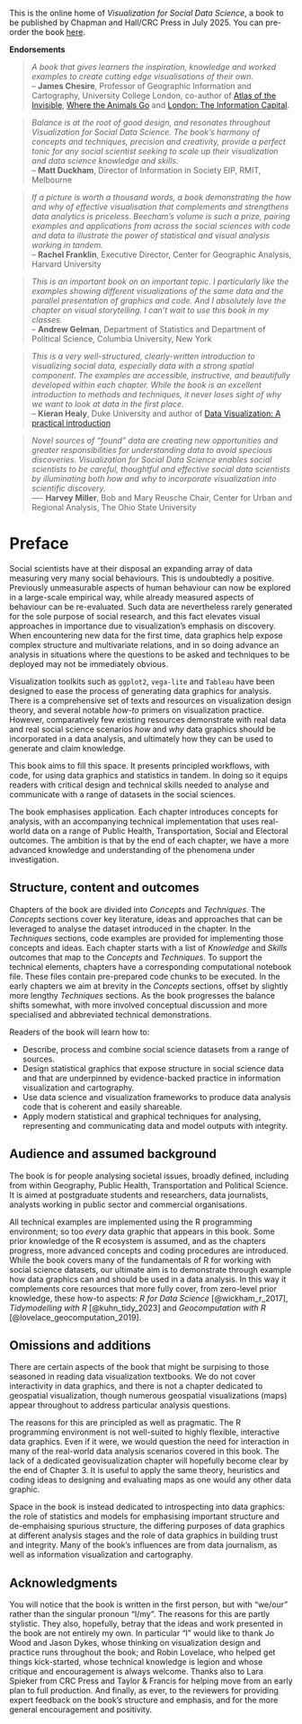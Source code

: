 <!-- Uncomment for .pdf render -->



::: {.callout-note}
This is the online home of *Visualization for Social Data Science*, a book to be published by Chapman and Hall/CRC Press in July 2025. You can pre-order the book [here](https://www.routledge.com/Visualization-for-Social-Data-Science/Beecham/p/book/9781032259710). 
:::

**Endorsements**


> *A book that gives learners the inspiration, knowledge and worked examples to create cutting edge visualisations of their own.* <br>
> -- **James Chesire**, Professor of Geographic Information and Cartography, University College London, co-author of  [Atlas of the Invisible](https://www.atlasoftheinvisible.com/), [Where the Animals Go](https://www.penguin.co.uk/books/289070/where-the-animals-go-by-uberti-james-cheshire-and-oliver/9780141982229) and [London: The Information Capital](https://www.penguin.co.uk/books/263939/london-the-information-capital-by-uberti-james-cheshire-and-oliver/9780141978796).

> *Balance is at the root of good design, and resonates throughout Visualization for Social Data Science. The book’s harmony of concepts and techniques, precision and creativity, provide a perfect tonic for any social scientist seeking to scale up their visualization and data science knowledge and skills.* <br>
> -- **Matt Duckham**, Director of Information in Society EIP, RMIT, Melbourne

> *If a picture is worth a thousand words, a book demonstrating the how and why of effective visualisation that complements and strengthens data analytics is priceless. Beecham’s volume is such a prize, pairing examples and applications from across the social sciences with code and data to illustrate the power of statistical and visual analysis working in tandem.* <br>
> -- **Rachel Franklin**, Executive Director, Center for Geographic Analysis, Harvard University 

> *This is an important book on an important topic.  I particularly like the examples showing different visualizations of the same data and the parallel presentation of graphics and code.  And I absolutely love the chapter on visual storytelling.  I can't wait to use this book in my classes.* <br>
> -- **Andrew Gelman**, Department of Statistics and Department of Political Science, Columbia University, New York

> *This is a very well-structured, clearly-written introduction to visualizing social data, especially data with a strong spatial component. The examples are accessible, instructive, and beautifully developed within each chapter. While the book is an excellent introduction to methods and techniques, it never loses sight of why we want to look at data in the first place.* <br>
> -- **Kieran Healy**, Duke University and author of [Data Visualization: A practical introduction](https://socviz.co/)


> *Novel sources of “found” data are creating new opportunities and greater responsibilities for understanding data to avoid specious discoveries.  Visualization for Social Data Science enables social scientists to be careful, thoughtful and effective social data scientists by illuminating both how and why to incorporate visualization into scientific discovery.* <br>
> —- **Harvey Miller**, Bob and Mary Reusche Chair, Center for Urban and Regional Analysis, The Ohio State University

# Preface {.unnumbered .unlisted}

Social scientists have at their disposal an expanding array of data measuring very many social behaviours. This is undoubtedly a positive. Previously unmeasurable aspects of human behaviour can now be explored in a large-scale empirical way, while already measured aspects of behaviour can be re-evaluated. Such data are nevertheless rarely generated for the sole purpose of social research, and this fact elevates visual approaches in importance due to visualization's emphasis on discovery. When encountering new data for the first time, data graphics help expose complex structure and multivariate relations, and in so doing advance an analysis in situations where the questions to be asked and techniques to be deployed may not be immediately obvious.

Visualization toolkits such as `ggplot2`, `vega-lite` and `Tableau` have been designed to ease the process of generating data graphics for analysis. There is a comprehensive set of texts and resources on visualization design theory, and several notable *how-to* primers on visualization practice. However, comparatively few existing resources demonstrate with real data and real social science scenarios *how* and *why* data graphics should be incorporated in a data analysis, and ultimately how they can be used to generate and claim knowledge.

This book aims to fill this space. It presents principled workflows, with code, for using data graphics and statistics in tandem. In doing so it equips readers with critical design and technical skills needed to analyse and communicate with a range of datasets in the social sciences.

The book emphasises application. Each chapter introduces concepts for analysis, with an accompanying technical implementation that uses real-world data on a range of Public Health, Transportation, Social and Electoral outcomes. The ambition is that by the end of each chapter, we have a more advanced knowledge and understanding of the phenomena under investigation.

## Structure, content and outcomes {.unnumbered}

Chapters of the book are divided into *Concepts* and *Techniques*. The *Concepts* sections cover key literature, ideas and approaches that can be leveraged to analyse the dataset introduced in the chapter. In the *Techniques* sections, code examples are provided for implementing those concepts and ideas. Each chapter starts with a list of *Knowledge* and *Skills* outcomes that map to the *Concepts* and *Techniques*. To support the technical elements, chapters have a corresponding computational notebook file. These files contain pre-prepared code chunks to be executed. In the early chapters we aim at brevity in the *Concepts* sections, offset by slightly more lengthy *Techniques* sections. As the book progresses the balance shifts somewhat, with more involved conceptual discussion and more specialised and abbreviated technical demonstrations.


Readers of the book will learn how to:

-   Describe, process and combine social science datasets from a range of sources.
-   Design statistical graphics that expose structure in social science data and that are underpinned by evidence-backed practice in information visualization and cartography.
-   Use data science and visualization frameworks to produce data analysis code that is coherent and easily shareable.
-   Apply modern statistical and graphical techniques for analysing, representing and communicating data and model outputs with integrity.

## Audience and assumed background {.unnumbered}

The book is for people analysing societal issues, broadly defined, including from within Geography, Public Health, Transportation and Political Science. It is aimed at postgraduate students and researchers, data journalists, analysts working in public sector and commercial organisations.

All technical examples are implemented using the R programming environment; so too *every* data graphic that appears in this book. Some prior knowledge of the R ecosystem is assumed, and as the chapters progress, more advanced concepts and coding procedures are introduced. While the book covers many of the fundamentals of R for working with social science datasets, our ultimate aim is to demonstrate through example how data graphics can and should be used in a data analysis. In this way it complements core resources that more fully cover, from zero-level prior knowledge, these how-to aspects: *R for Data Science* [@wickham_r_2017], *Tidymodelling with R* [@kuhn_tidy_2023] and *Geocomputation with R* [@lovelace_geocomputation_2019].

## Omissions and additions {.unnumbered}

There are certain aspects of the book that might be surpising to those seasoned in reading data visualization textbooks. We do not cover interactivity in data graphics, and there is not a chapter dedicated to geospatial visualization, though numerous geospatial visualizations (maps) appear throughout to address particular analysis questions.

The reasons for this are principled as well as pragmatic. The R programming environment is not well-suited to highly flexible, interactive data graphics. Even if it were, we would question the need for interaction in many of the real-world data analysis scenarios covered in this book. The lack of a dedicated geovisualization chapter will hopefully become clear by the end of Chapter 3. It is useful to apply the same theory, heuristics and coding ideas to designing and evaluating maps as one would any other data graphic.

Space in the book is instead dedicated to introspecting into data graphics: the role of statistics and models for emphasising important structure and de-emphaising spurious structure, the differing purposes of data graphics at different analysis stages and the role of data graphics in building trust and integrity. Many of the book's influences are from data journalism, as well as information visualization and cartography.


## Acknowledgments

You will notice that the book is written in the first person, but with "we/our" rather than the singular pronoun "I/my". The reasons for this are partly stylistic. They also, hopefully, betray that the ideas and work presented in the book are not entirely my own. In particular "I" would like to thank Jo Wood and Jason Dykes, whose thinking on visualization design and practice runs throughout the book; and Robin Lovelace, who helped get things kick-started, whose technical knowledge is legion and whose critique and  encouragement is always welcome. Thanks also to Lara Spieker from CRC Press and Taylor & Francis for helping move from an early plan to full production. And finally, as ever, to the reviewers for providing expert feedback on the book's structure and emphasis, and for the more general encouragement and positivity.



<!-- ## License

This website is licensed under the [Creative Commons Attribution-NonCommercial-NoDerivs 4.0](https://creativecommons.org/licenses/by-nc-nd/4.0/) License. -->


\mainmatter
